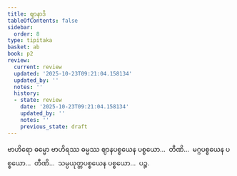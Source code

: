 ```yaml
---
title: ဈာနာဒိ
tableOfContents: false
sidebar:
  order: 8
type: tipitaka
basket: ab
book: p2
review:
  current: review
  updated: '2025-10-23T09:21:04.158134'
  updated_by: ''
  notes: ''
  history:
  - state: review
    date: '2025-10-23T09:21:04.158134'
    updated_by: ''
    notes: ''
    previous_state: draft
---
```



<ReviewStatus review={frontmatter.review} showDetails={true} />

<HypothesisAnnotation frontmatter={frontmatter} />

<DynamicBreadcrumb />

<Division number="356" book="p2" e="ch" v="38" p="190">

<Paragraph number="3202" book="p2">
ဗာဟိရော ဓမ္မော ဗာဟိရဿ ဓမ္မဿ ဈာနပစ္စယေန ပစ္စယော…  တီဏိ…  မဂ္ဂပစ္စယေန ပစ္စယော…  တီဏိ…  သမ္ပယုတ္တပစ္စယေန ပစ္စယော…  ပဉ္စ.
</Paragraph>
</Division>